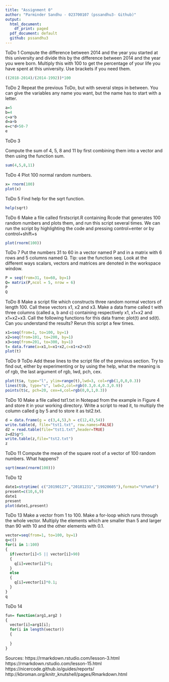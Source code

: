 ```yaml
---
title: "Assignment 0"
author: "Parminder Sandhu - 023700107 (pssandhu3- Github)"
output:
  html_document:
    df_print: paged
  pdf_document: default
  github: pssandhu3
---
```


ToDo 1
Compute the difference between 2014 and the
year you started at this university and divide
this by the difference between 2014 and the year
you were born. Multiply this with 100 to get
the percentage of your life you have spent at
this university. Use brackets if you need them.

```r
((2018-2014)/(2014-1992))*100
```

ToDo 2
Repeat the previous ToDo, but with several
steps in between. You can give the variables
any name you want, but the name has to start
with a letter.

```r
a=5
b=4
c=a*b
d=a+b
e=c*d+50-7
e
```

ToDo 3

Compute the sum of 4, 5, 8 and 11 by first combining them into a vector and then using the
function sum.

```r
sum(4,5,8,11)
```

ToDo 4
Plot 100 normal random numbers.
```r
x= rnorm(100) 
plot(x)
```

ToDo 5
Find help for the sqrt function.
```r
help(sqrt)
```

ToDo 6
Make a file called firstscript.R containing Rcode that generates 100 random numbers and
plots them, and run this script several times. 
We can run the script by highlighting the code and pressing control+enter or by control+shift+s
```r
plot(rnorm(100))
```

ToDo 7
Put the numbers 31 to 60 in a vector named
P and in a matrix with 6 rows and 5 columns
named Q. Tip: use the function seq. Look at
the different ways scalars, vectors and matrices
are denoted in the workspace window.
```r
P = seq(from=31, to=60, by=1)
Q= matrix(P,ncol = 5, nrow = 6)
P
Q

```

ToDo 8
Make a script file which constructs three random normal vectors of length 100. Call these
vectors x1, x2 and x3. Make a data frame called
t with three columns (called a, b and c) containing respectively x1, x1+x2 and x1+x2+x3.
Call the following functions for this data frame:
plot(t) and sd(t). Can you understand the
results? Rerun this script a few times.
```r
x1=seq(from=1, to=100, by=1)
x2=seq(from=101, to=200, by=1)
x3=seq(from=201, to=300, by=1)
t= data.frame(a=x1,b=x1+x2,c=x1+x2+x3)
plot(t)
```

ToDo 9
ToDo Add these lines to the script file of the previous section. Try to find out, either by experimenting or by using the help, what the meaning is of rgb, the last argument of rgb, lwd, pch, cex.
```r
plot(t$a, type="l", ylim=range(t),lwd=3, col=rgb(1,0,0,0.3))
lines(t$b, type="s", lwd=2,col=rgb(0.3,0.4,0.3,0.9))
points(t$c, pch=20, cex=4,col=rgb(0,0,1,0.3))
```

ToDo 10
Make a file called tst1.txt in Notepad from
the example in Figure 4 and store it in your
working directory. Write a script to read it, to
multiply the column called g by 5 and to store
it as tst2.txt.
```r
d = data.frame(g = c(3,4,5),h = c(12,43,54))
write.table(d, file="tst1.txt", row.names=FALSE)
d2 = read.table(file="tst1.txt",header=TRUE)
z=d2$g*5
write.table(z,file="tst2.txt")
z
```

ToDo 11
Compute the mean of the square root of a vector of 100 random numbers. What happens?

```r
sqrt(mean(rnorm(100)))

```
ToDo 12

```r
date1=strptime( c("20190127","20181231","19920605"),format="%Y%m%d")
present=c(10,6,9)
date1
present
plot(date1,present)

```
ToDo 13
Make a vector from 1 to 100. Make a for-loop
which runs through the whole vector. Multiply
the elements which are smaller than 5 and larger
than 90 with 10 and the other elements with 0.1.
```r
vector=seq(from=1, to=100, by=1)
q=c()
for(i in 1:100)
{
  if(vector[i]<5 || vector[i]>90)
  {
    q[i]=vector[i]*5;
  }
  else
  {
    q[i]=vector[i]*0.1;
  }
}
q


```
ToDo 14
```r
fun= function(arg1,arg2 )
{
  vector[i]=arg1[i];
  for(i in length(vector))
  {
    
  }
}

```
Sources:
https://rmarkdown.rstudio.com/lesson-3.html
https://rmarkdown.rstudio.com/lesson-15.html
https://nicercode.github.io/guides/reports/
http://kbroman.org/knitr_knutshell/pages/Rmarkdown.html
